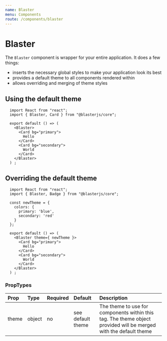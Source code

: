 ```yaml
---
name: Blaster
menu: Components
route: /components/blaster
---
```


# Blaster

The `Blaster` component is wrapper for your entire application.
It does a few things:
- inserts the necessary global styles to make your application look its best
- provides a default theme to all components rendered within
- allows overriding and merging of theme styles

## Using the default theme
```
  import React from "react";
  import { Blaster, Card } from "@blasterjs/core";

  export default () => (
    <Blaster>
      <Card bg="primary">
        Hello
      </Card>
      <Card bg="secondary">
        World
      </Card>
    </Blaster>
  ) ;
```

## Overriding the default theme
```
  import React from "react";
  import { Blaster, Badge } from "@blasterjs/core";

  const newTheme = {
    colors: {
      primary: 'blue',
      secondary: 'red'
    }
  };

  export default () => (
    <Blaster theme={ newTheme }>
      <Card bg="primary">
        Hello
      </Card>
      <Card bg="secondary">
        World
      </Card>
    </Blaster>
  ) ;
```

### PropTypes
| Prop | Type | Required | Default | Description |
|:-----|:-----|:---------|:--------|:------------|
| theme | object | no | see default theme | The theme to use for components within this tag. The theme object provided will be merged with the default theme |
